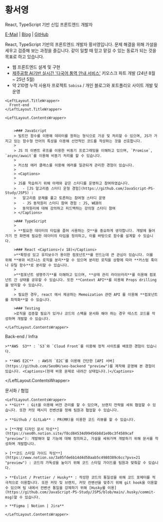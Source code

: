 
<h1 className='not-prose my-3 text-4xl font-bold dark:text-gray-100 print:m-0'>황서영</h1>

<span className='not-prose text-xl dark:text-gray-300'>
  React, TypeScript 기반 신입 프론트엔드 개발자
</span>

[E-Mail](mailto:seo0h9@gmail.com) | [Blog](https://seo0h.github.io/) | [GitHub](https://github.com/Seo0H)

React, TypeScript 기반의 프론트엔드 개발자 황서영입니다. 문제 해결을 위해 가설을 세우고 검증해 보는 과정을 즐깁니다. 같이 일할 때 믿고 맡길 수 있는 동료가 되는 것을 목표로 하고 있습니다.

- 웹 프론트엔드 설계 및 구현
- [제주공항 AI기반 실시간 '다국어 통역 안내 서비스'](https://www.jibs.co.kr/news/articles/articlesDetail/45324) 키오스크 파트 개발 (24년 8월 ~ 25년 5월)
- 약 210명 누적 사용자 프로젝트 `Sobisa` / 개인 블로그와 포트폴리오 사이트 개발 및 운영

<div className='h-12' />

<InfoSkillGrid>

    <LeftLayout.TitleWrapper>
      Front-end
    </LeftLayout.TitleWrapper>

    <LeftLayout.ContentsWrapper>


        >### JavaScript
        > 빌트인 함수를 이용해 데이터를 원하는 형식으로 가공 및 처리할 수 있으며, JS가 가지고 있는 함수형 언어의 특성을 이용해 선언적인 코드를 작성하는 것을 선호합니다.
        >
        > JS 의 이벤트 루프를 이용한 비동기 프로그래밍을 이해하고 있으며, `Promise`, `async/await`를 이용해 비동기 처리를 할 수 있습니다.
        >
        > 커스텀 에러 클래스를 이용해 에러를 일관되게 관리한 경험이 있습니다.
        >
        > <Captions>
        >
        > JS를 학습하기 위해 아래와 같은 스터디를 운영하고 참여하였습니다.
        >   - [JS 알고리즘 스터디 운형 경험](https://github.com/JavaScript-PS-Study/JSPS) :
        >   알고리즘 문제를 풀고 토론하는 참여형 스터디 운영
        >   - JS 동작원리 스터디 참여 경험 : JS, WEB의
        >   동작원리에 대해 강의하고 피드백하는 강의형 스터디 참여
        > </Captions>

        >### TypeScript
        >
        > **필요한 데이터의 타입을 좁혀 사용하는 것**을 중요하게 생각합니다. 개발에 들어가기 전 화면에 필요한 데이터의 타입을 정의하고, 이를 바탕으로 함수를 설계할 수 있습니다.

        >### React <Captions>(v 18)</Captions>
        >**확장성 있고 유지보수가 용이한 컴포넌트**를 만드는데 큰 관심이 있습니다. 이를 위해 **뷰와 비즈니스 로직을 분리**할 수 있으며 분리된 로직을 상황에 따라 **커스텀 훅이나 유틸 함수**로 분리할 수 있습니다.
        >
        >**컴포넌트 생명주기**를 이해하고 있으며, **상태 관리 라이브러리**를 이용해 컴포넌트 간 상태를 공유할 수 있습니다. 또한 **Context API**를 이용해 Props drilling 을 방지할 수 있습니다.
        >
        > 필요한 경우, react 에서 제공하는 Memoization 관련 API 를 이용해 **컴포넌트를 최적화**할 수 있습니다.

        >### Testing
        >로직을 검증할 필요가 있거나 코드의 스팩을 문서화 해야 하는 경우 테스트 코드를 작성하며 개발할 수 있습니다.

    </LeftLayout.ContentsWrapper>

</InfoSkillGrid>

<div className='h-5 print:hidden' />

<InfoSkillGrid>
  <LeftLayout.TitleWrapper>Back-end / Infra </LeftLayout.TitleWrapper>
  <LeftLayout.ContentsWrapper>
    
    >**AWS  S3** : `S3`와 `Cloud Front`를 이용해 정적 사이트를 배포한 경험이 있습니다.

    > **AWS E2C**  : AWS의 `E2C`를 이용해 간단한 [API 서버](https://github.com/Seo0H/seo-backend "preview")를 제작해 운영해 본 경험이 있습니다. <Captions>(현재 비용 문제로 내려간 상태입니다.)</Captions>

  </LeftLayout.ContentsWrapper>
</InfoSkillGrid>

<div className='h-5 print:hidden' />

<InfoSkillGrid>
    <LeftLayout.TitleWrapper>
        문서화 / 협업
    </LeftLayout.TitleWrapper>

    <LeftLayout.ContentsWrapper>
    > **Git** : Git을 이용해 버전 관리를 할 수 있으며, 브랜치 전략을 세워 협업할 수 있습니다. 또한 커밋 메시지 컨벤션을 정해 팀원과 협업할 수 있습니다.

    > **Github / GitLab** : PR(MR)을 이용한 코드 리뷰를 할 수 있습니다.

    > [**개발 디자인 문서 작성**](https://seo0h.notion.site/f8cd84534d99456b8d1e0bc3f4589caf "preview"): 개발해야 할 기능에 대해 정의하고, 가설을 세워가며 개발하기 위해 문서를 작성하며 개발합니다.

    > [**코드 스타일 가이드 작성**](https://www.notion.so/3a95fde6b14d4d50aab5c4980389c6cc?pvs=21 "preview") : 코드의 가독성을 높이기 위해 코드 스타일 가이드를 팀원과 맞춰갈 수 있습니다.

    > **Eslint / Prettier / Husky** : 작성한 코드의 통일성을 위해 코드 포메터를 적극적으로 이용합니다. 또한 커밋 및 브랜치, 커밋 컨벤션을 맞추기 위해 git hook을 이용할 수 있으며 팀 내에서 컨벤션 통일을 강제하기 위해 [Husky를 이용](https://github.com/JavaScript-PS-Study/JSPS/blob/main/.husky/commit-msg)할 수 있습니다.

    > **Figma | Notion | Jira**

    </LeftLayout.ContentsWrapper>

</InfoSkillGrid>
